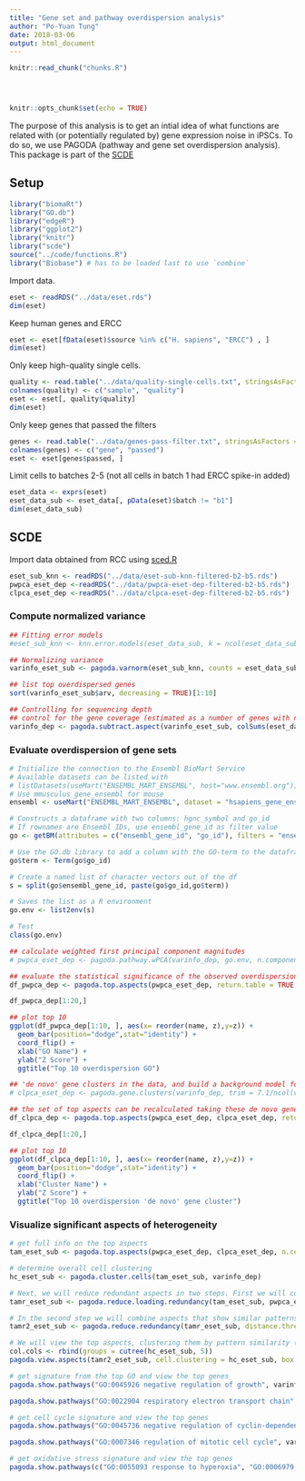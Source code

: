 ```yaml
---
title: "Gene set and pathway overdispersion analysis"
author: "Po-Yuan Tung"
date: 2018-03-06
output: html_document
---
```


<!-- The file analysis/chunks.R contains chunks that define default settings
shared across the workflowr files. -->
```r
knitr::read_chunk("chunks.R")
```

<!-- Update knitr chunk options -->
```r
```

<!-- Insert the date the file was last updated -->
```r
```

<!-- Insert the code version (Git commit SHA1) if Git repository exists and R
 package git2r is installed -->
```r
```

```r
knitr::opts_chunk$set(echo = TRUE)
```

The purpose of this analysis is to get an intial idea of what functions are related with (or potentially regulated by) gene expression noise in iPSCs. To do so, we use PAGODA (pathway and gene set overdispersion analysis). This package is part of the [SCDE](http://hms-dbmi.github.io/scde/pagoda.html)

## Setup

```r
library("biomaRt")
library("GO.db")
library("edgeR")
library("ggplot2")
library("knitr")
library("scde")
source("../code/functions.R")
library("Biobase") # has to be loaded last to use `combine`
```

Import data.

```r
eset <- readRDS("../data/eset.rds")
dim(eset)
```

Keep human genes and ERCC

```r
eset <- eset[fData(eset)$source %in% c("H. sapiens", "ERCC") , ]
dim(eset) 
```

Only keep high-quality single cells.

```r
quality <- read.table("../data/quality-single-cells.txt", stringsAsFactors = FALSE)
colnames(quality) <- c("sample", "quality")
eset <- eset[, quality$quality]
dim(eset)
```

Only keep genes that passed the filters

```r
genes <- read.table("../data/genes-pass-filter.txt", stringsAsFactors = FALSE)
colnames(genes) <- c("gene", "passed")
eset <- eset[genes$passed, ]
```

Limit cells to batches 2-5 (not all cells in batch 1 had ERCC spike-in added)

```r
eset_data <- exprs(eset)
eset_data_sub <- eset_data[, pData(eset)$batch != "b1"]
dim(eset_data_sub)
```

## SCDE

Import data obtained from RCC using [sced.R](https://github.com/jdblischak/singlecell-qtl/blob/master/code/scde.R)

```r
eset_sub_knn <- readRDS("../data/eset-sub-knn-filtered-b2-b5.rds")
pwpca_eset_dep <-readRDS("../data/pwpca-eset-dep-filtered-b2-b5.rds")
clpca_eset_dep <-readRDS("../data/clpca-eset-dep-filtered-b2-b5.rds")
```

### Compute normalized variance

```r
## Fitting error models
#eset_sub_knn <- knn.error.models(eset_data_sub, k = ncol(eset_data_sub)/4, n.cores = 6, min.count.threshold = 1, min.nonfailed = 5, max.model.plots = 10)

## Normalizing variance
varinfo_eset_sub <- pagoda.varnorm(eset_sub_knn, counts = eset_data_sub, trim = 3, max.adj.var = 5, n.cores = 1, plot = TRUE)

## list top overdispersed genes
sort(varinfo_eset_sub$arv, decreasing = TRUE)[1:10]

## Controlling for sequencing depth
## control for the gene coverage (estimated as a number of genes with non-zero magnitude per cell) and normalize out that aspect of cell heterogeneity
varinfo_dep <- pagoda.subtract.aspect(varinfo_eset_sub, colSums(eset_data_sub[, rownames(eset_sub_knn)]>0))
```

### Evaluate overdispersion of gene sets

```r
# Initialize the connection to the Ensembl BioMart Service
# Available datasets can be listed with 
# listDatasets(useMart("ENSEMBL_MART_ENSEMBL", host="www.ensembl.org"))
# Use mmusculus_gene_ensembl for mouse
ensembl <- useMart("ENSEMBL_MART_ENSEMBL", dataset = "hsapiens_gene_ensembl", host="www.ensembl.org")

# Constructs a dataframe with two columns: hgnc_symbol and go_id
# If rownames are Ensembl IDs, use ensembl_gene_id as filter value
go <- getBM(attributes = c("ensembl_gene_id", "go_id"), filters = "ensembl_gene_id", values = rownames(eset_data_sub), mart = ensembl)

# Use the GO.db library to add a column with the GO-term to the dataframe
go$term <- Term(go$go_id)

# Create a named list of character vectors out of the df
s = split(go$ensembl_gene_id, paste(go$go_id,go$term))

# Saves the list as a R environment
go.env <- list2env(s)

# Test
class(go.env)
```

```r
## calculate weighted first principal component magnitudes
# pwpca_eset_dep <- pagoda.pathway.wPCA(varinfo_dep, go.env, n.components=1, n.cores=1)

## evaluate the statistical significance of the observed overdispersion for each GO gene set.
df_pwpca_dep <- pagoda.top.aspects(pwpca_eset_dep, return.table = TRUE, plot = TRUE, z.score = 1.96)

df_pwpca_dep[1:20,]

## plot top 10
ggplot(df_pwpca_dep[1:10, ], aes(x= reorder(name, z),y=z)) +
  geom_bar(position="dodge",stat="identity") + 
  coord_flip() +
  xlab("GO Name") + 
  ylab("Z Score") +
  ggtitle("Top 10 overdispersion GO")
```

```r
## 'de novo' gene clusters in the data, and build a background model for the expectation of the gene cluster weighted principal component magnitudes
# clpca_eset_dep <- pagoda.gene.clusters(varinfo_dep, trim = 7.1/ncol(varinfo_dep$mat), n.clusters = 50, n.cores = 1, plot = TRUE)

## the set of top aspects can be recalculated taking these de novo gene clusters into account
df_clpca_dep <- pagoda.top.aspects(pwpca_eset_dep, clpca_eset_dep, return.table = TRUE, plot = TRUE, z.score = 1.96)

df_clpca_dep[1:20,]

## plot top 10
ggplot(df_clpca_dep[1:10, ], aes(x= reorder(name, z),y=z)) +
  geom_bar(position="dodge",stat="identity") + 
  coord_flip() +
  xlab("Cluster Name") + 
  ylab("Z Score") +
  ggtitle("Top 10 overdispersion 'de novo' gene cluster")
```

### Visualize significant aspects of heterogeneity

```r
# get full info on the top aspects
tam_eset_sub <- pagoda.top.aspects(pwpca_eset_dep, clpca_eset_dep, n.cells = NULL, z.score = qnorm(0.01/2, lower.tail = FALSE))

# determine overall cell clustering
hc_eset_sub <- pagoda.cluster.cells(tam_eset_sub, varinfo_dep)

# Next, we will reduce redundant aspects in two steps. First we will combine pathways that are driven by the same sets of genes:
tamr_eset_sub <- pagoda.reduce.loading.redundancy(tam_eset_sub, pwpca_eset_dep, clpca_eset_dep)

# In the second step we will combine aspects that show similar patterns (i.e. separate the same sets of cells). Here we will plot the cells using the overall cell clustering determined above:
tamr2_eset_sub <- pagoda.reduce.redundancy(tamr_eset_sub, distance.threshold = 0.9, plot = TRUE, cell.clustering = hc_eset_sub, labRow = NA, labCol = NA, box = TRUE, margins = c(0.5, 0.5), trim = 0)
```

```r
# We will view the top aspects, clustering them by pattern similarity (note, to view aspects in the order of increasing lambda1 magnitude, use row.clustering = NA).
col.cols <- rbind(groups = cutree(hc_eset_sub, 5))
pagoda.view.aspects(tamr2_eset_sub, cell.clustering = hc_eset_sub, box = TRUE, labCol = NA, margins = c(0.5, 20), col.cols = col.cols)
```

```r
# get signature from the top GO and view the top genes
pagoda.show.pathways("GO:0045926 negative regulation of growth", varinfo_dep, go.env, show.cell.dendrogram = TRUE, cell.clustering = hc_eset_sub,  margins = c(1,5), showRowLabels = TRUE, showPC = TRUE)

pagoda.show.pathways("GO:0022904 respiratory electron transport chain", varinfo_dep, go.env, show.cell.dendrogram = TRUE, cell.clustering = hc_eset_sub, showRowLabels = TRUE)

# get cell cycle signature and view the top genes
pagoda.show.pathways("GO:0045736 negative regulation of cyclin-dependent protein serine/threonine kinase activity", varinfo_dep, go.env, show.cell.dendrogram = TRUE, cell.clustering = hc_eset_sub, showRowLabels = TRUE, showPC = TRUE)

pagoda.show.pathways("GO:0007346 regulation of mitotic cell cycle", varinfo_dep, go.env, show.cell.dendrogram = TRUE, cell.clustering = hc_eset_sub,  margins = c(1,5), showRowLabels = TRUE, showPC = TRUE)

# get oxidative stress signature and view the top genes
pagoda.show.pathways(c("GO:0055093 response to hyperoxia", "GO:0006979 response to oxidative stress", "GO:0001666 response to hypoxia"), varinfo_dep, go.env, show.cell.dendrogram = TRUE, cell.clustering = hc_eset_sub, showRowLabels = TRUE)
```
